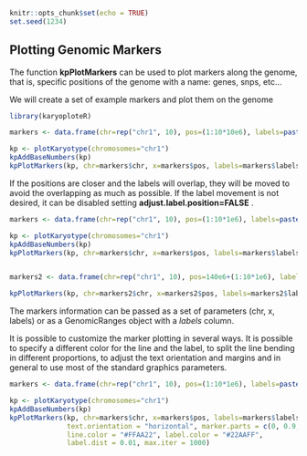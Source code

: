 ```r
knitr::opts_chunk$set(echo = TRUE)
set.seed(1234)
```

## Plotting Genomic Markers

The function **kpPlotMarkers** can be used to plot markers along the genome,
that is, specific positions of the genome with a name: genes, snps, etc...

We will create a set of example markers and plot them on the genome


```r

library(karyoploteR)

markers <- data.frame(chr=rep("chr1", 10), pos=(1:10*10e6), labels=paste0("Gene", 1:10))

kp <- plotKaryotype(chromosomes="chr1")
kpAddBaseNumbers(kp)
kpPlotMarkers(kp, chr=markers$chr, x=markers$pos, labels=markers$labels)


```

If the positions are closer and the labels will overlap, they will be moved to
avoid the overlapping as much as possible. If the label movement is not desired,
it can be disabled setting **adjust.label.position=FALSE** .


```r


markers <- data.frame(chr=rep("chr1", 10), pos=(1:10*1e6), labels=paste0("Gene", 1:10))

kp <- plotKaryotype(chromosomes="chr1")
kpAddBaseNumbers(kp)
kpPlotMarkers(kp, chr=markers$chr, x=markers$pos, labels=markers$labels)


markers2 <- data.frame(chr=rep("chr1", 10), pos=140e6+(1:10*1e6), labels=paste0("OtherGene", 1:10))

kpPlotMarkers(kp, chr=markers2$chr, x=markers2$pos, labels=markers2$labels, adjust.label.position=FALSE)


```

The markers information can be passed as a set of parameters (chr, x, labels) or
as a GenomicRanges object with a *labels* column.

It is possible to customize the marker plotting in several ways. It is possible
to specify a different color for the line and the label, to split the line 
bending in different proportions, to adjust the text orientation and margins and
in general to use most of the standard graphics parameters.

```r

markers <- data.frame(chr=rep("chr1", 10), pos=(1:10*1e6), labels=paste0("Gene", 1:10))

kp <- plotKaryotype(chromosomes="chr1")
kpAddBaseNumbers(kp)
kpPlotMarkers(kp, chr=markers$chr, x=markers$pos, labels=markers$labels,
              text.orientation = "horizontal", marker.parts = c(0, 0.9, 0.1),
              line.color = "#FFAA22", label.color = "#22AAFF", 
              label.dist = 0.01, max.iter = 1000)

```

